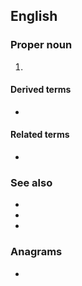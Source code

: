 {{also|seti}}
==English==
{{wikipedia}}

===Proper noun===
{{en-proper noun}}

# {{lb|en|astronomy}} {{acronym of|search for [[extraterrestrial]] intelligence|lang=en}}

====Derived terms====
* {{l|en|OSETI}}

====Related terms====
* {{l|en|CETI}}

===See also===
* {{pedialite|SETI Institute}}
* {{pedialite|SETI@home}}
* {{pedialite|Active SETI}}

===Anagrams===
* {{anagrams|en|a=eist|EITs|ETSI|Esti|ITEs|site|ties}}